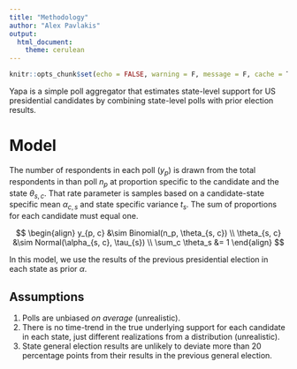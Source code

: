 ```yaml
---
title: "Methodology"
author: "Alex Pavlakis"
output: 
  html_document:
    theme: cerulean
---
```


```r
knitr::opts_chunk$set(echo = FALSE, warning = F, message = F, cache = T)
```


Yapa is a simple poll aggregator that estimates state-level support for US presidential candidates by combining state-level polls with prior election results.  

# Model

The number of respondents in each poll ($y_p$) is drawn from the total respondents in than poll $n_p$ at proportion specific to the candidate and the state $\theta_{s, c}$.  That rate parameter is samples based on a candidate-state specific mean $\alpha_{c, s}$ and state specific variance $t_s$.  The sum of proportions for each candidate must equal one.

$$
\begin{align}
y_{p, c} &\sim Binomial(n_p, \theta_{s, c}) \\
\theta_{s, c} &\sim Normal(\alpha_{s, c}, \tau_{s}) \\
\sum_c \theta_s &= 1 
\end{align}
$$

In this model, we use the results of the previous presidential election in each state as prior $\alpha$.

## Assumptions

1. Polls are unbiased _on average_ (unrealistic).
2. There is no time-trend in the true underlying support for each candidate in each state, just different realizations from a distribution (unrealistic).
3. State general election results are unlikely to deviate more than 20 percentage points from their results in the previous general election.

